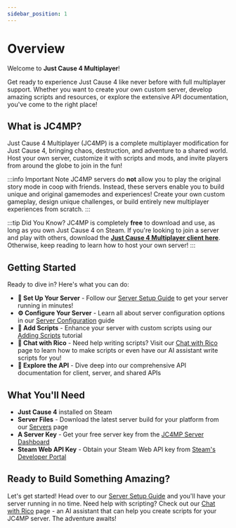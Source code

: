 ```yaml
---
sidebar_position: 1
---
```


# Overview

Welcome to **Just Cause 4 Multiplayer**!

Get ready to experience Just Cause 4 like never before with full multiplayer support. Whether you want to create your own custom server, develop amazing scripts and resources, or explore the extensive API documentation, you've come to the right place!

## What is JC4MP?

Just Cause 4 Multiplayer (JC4MP) is a complete multiplayer modification for Just Cause 4, bringing chaos, destruction, and adventure to a shared world. Host your own server, customize it with scripts and mods, and invite players from around the globe to join in the fun!

:::info Important Note
JC4MP servers do **not** allow you to play the original story mode in coop with friends. Instead, these servers enable you to build unique and original gamemodes and experiences! Create your own custom gameplay, design unique challenges, or build entirely new multiplayer experiences from scratch.
:::

:::tip Did You Know?
JC4MP is completely **free** to download and use, as long as you own Just Cause 4 on Steam. If you're looking to join a server and play with others, download the **[Just Cause 4 Multiplayer client here](https://jc4mp.com)**. Otherwise, keep reading to learn how to host your own server!
:::


## Getting Started

Ready to dive in? Here's what you can do:

- **🚀 Set Up Your Server** - Follow our [Server Setup Guide](/get-started/server-setup) to get your server running in minutes!
- **⚙️ Configure Your Server** - Learn all about server configuration options in our [Server Configuration](/get-started/server-config) guide
- **📜 Add Scripts** - Enhance your server with custom scripts using our [Adding Scripts](/get-started/adding-scripts) tutorial
- **🤖 Chat with Rico** - Need help writing scripts? Visit our [Chat with Rico](/chat) page to learn how to make scripts or even have our AI assistant write scripts for you!
- **🔧 Explore the API** - Dive deep into our comprehensive API documentation for client, server, and shared APIs

## What You'll Need

- **Just Cause 4** installed on Steam
- **Server Files** - Download the latest server build for your platform from our [Servers](/tools/servers) page
- **A Server Key** - Get your free server key from the [JC4MP Server Dashboard](https://servers.jc4mp.com/dashboard)
- **Steam Web API Key** - Obtain your Steam Web API key from [Steam's Developer Portal](https://steamcommunity.com/dev/apikey)

## Ready to Build Something Amazing?

Let's get started! Head over to our [Server Setup Guide](/get-started/server-setup) and you'll have your server running in no time. Need help with scripting? Check out our [Chat with Rico](/chat) page - an AI assistant that can help you create scripts for your JC4MP server. The adventure awaits!
